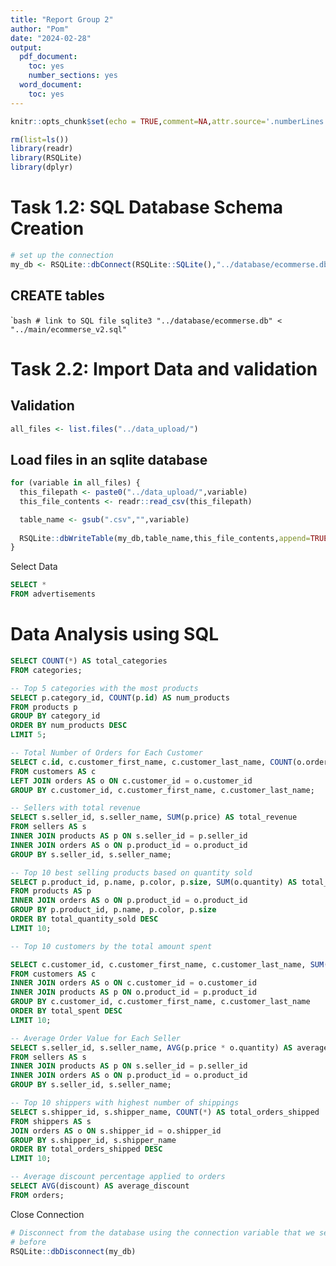 ```yaml
---
title: "Report Group 2"
author: "Pom"
date: "2024-02-28"
output:
  pdf_document:
    toc: yes
    number_sections: yes
  word_document:
    toc: yes
---
```


```r
knitr::opts_chunk$set(echo = TRUE,comment=NA,attr.source='.numberLines')

rm(list=ls())
library(readr)
library(RSQLite)
library(dplyr)
```

# Task 1.2: SQL Database Schema Creation
```r
# set up the connection
my_db <- RSQLite::dbConnect(RSQLite::SQLite(),"../database/ecommerse.db")
```

## CREATE tables 
````bash
# link to SQL file
sqlite3 "../database/ecommerse.db" < "../main/ecommerse_v2.sql"
```

# Task 2.2: Import Data and validation

## Validation
```r
all_files <- list.files("../data_upload/")

```

## Load files in an sqlite database
```r
for (variable in all_files) {
  this_filepath <- paste0("../data_upload/",variable)
  this_file_contents <- readr::read_csv(this_filepath)

  table_name <- gsub(".csv","",variable)
  
  RSQLite::dbWriteTable(my_db,table_name,this_file_contents,append=TRUE)
}

```

Select Data

```sql
SELECT * 
FROM advertisements
```

# Data Analysis using SQL 

```sql
SELECT COUNT(*) AS total_categories
FROM categories;
```

```sql
-- Top 5 categories with the most products
SELECT p.category_id, COUNT(p.id) AS num_products
FROM products p
GROUP BY category_id
ORDER BY num_products DESC
LIMIT 5;
```

```sql
-- Total Number of Orders for Each Customer
SELECT c.id, c.customer_first_name, c.customer_last_name, COUNT(o.order_id) AS total_orders
FROM customers AS c
LEFT JOIN orders AS o ON c.customer_id = o.customer_id
GROUP BY c.customer_id, c.customer_first_name, c.customer_last_name;
```


```sql
-- Sellers with total revenue 
SELECT s.seller_id, s.seller_name, SUM(p.price) AS total_revenue
FROM sellers AS s
INNER JOIN products AS p ON s.seller_id = p.seller_id
INNER JOIN orders AS o ON p.product_id = o.product_id
GROUP BY s.seller_id, s.seller_name;
```


```sql
-- Top 10 best selling products based on quantity sold
SELECT p.product_id, p.name, p.color, p.size, SUM(o.quantity) AS total_quantity_sold
FROM products AS p
INNER JOIN orders AS o ON p.product_id = o.product_id
GROUP BY p.product_id, p.name, p.color, p.size
ORDER BY total_quantity_sold DESC
LIMIT 10;


```

```sql
-- Top 10 customers by the total amount spent

SELECT c.customer_id, c.customer_first_name, c.customer_last_name, SUM(p.price) AS total_spent
FROM customers AS c
INNER JOIN orders AS o ON c.customer_id = o.customer_id
INNER JOIN products AS p ON o.product_id = p.product_id
GROUP BY c.customer_id, c.customer_first_name, c.customer_last_name
ORDER BY total_spent DESC
LIMIT 10;

```

```sql
-- Average Order Value for Each Seller
SELECT s.seller_id, s.seller_name, AVG(p.price * o.quantity) AS average_order_value
FROM sellers AS s
INNER JOIN products AS p ON s.seller_id = p.seller_id
INNER JOIN orders AS o ON p.product_id = o.product_id
GROUP BY s.seller_id, s.seller_name;

```

```sql
-- Top 10 shippers with highest number of shippings
SELECT s.shipper_id, s.shipper_name, COUNT(*) AS total_orders_shipped
FROM shippers AS s
JOIN orders AS o ON s.shipper_id = o.shipper_id
GROUP BY s.shipper_id, s.shipper_name
ORDER BY total_orders_shipped DESC
LIMIT 10;

```

```sql
-- Average discount percentage applied to orders
SELECT AVG(discount) AS average_discount
FROM orders;
```


Close Connection
```r
# Disconnect from the database using the connection variable that we setup 
# before
RSQLite::dbDisconnect(my_db)

```

